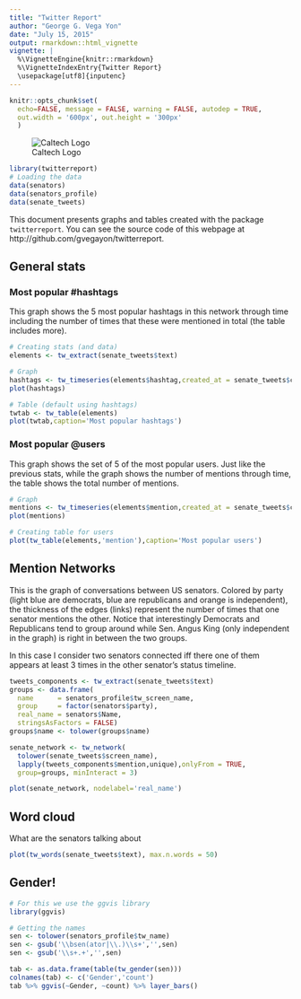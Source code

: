```yaml
---
title: "Twitter Report"
author: "George G. Vega Yon"
date: "July 15, 2015"
output: rmarkdown::html_vignette
vignette: |
  %\VignetteEngine{knitr::rmarkdown}
  %\VignetteIndexEntry{Twitter Report}
  \usepackage[utf8]{inputenc}
---
```


```r
knitr::opts_chunk$set(
  echo=FALSE, message = FALSE, warning = FALSE, autodep = TRUE,
  out.width = '600px', out.height = '300px'
  )
```


![Caltech Logo][caltechlogo]

```r
library(twitterreport)
# Loading the data
data(senators)
data(senators_profile)
data(senate_tweets)
```

This document presents graphs and tables created with the package `twitterreport`. You can see the source code of this webpage at http://github.com/gvegayon/twitterreport.

## General stats

### Most popular #hashtags

This graph shows the 5 most popular hashtags in this network through time including the number of times that these were mentioned in total (the table includes more).

```r
# Creating stats (and data)
elements <- tw_extract(senate_tweets$text)

# Graph
hashtags <- tw_timeseries(elements$hashtag,created_at = senate_tweets$created_at)
plot(hashtags)
```

```r
# Table (default using hashtags)
twtab <- tw_table(elements)
plot(twtab,caption='Most popular hashtags')
```

### Most popular @users

This graph shows the set of 5 of the most popular users. Just like the previous stats, while the graph shows the number of mentions through time, the table shows the total number of mentions.

```r
# Graph
mentions <- tw_timeseries(elements$mention,created_at = senate_tweets$created_at)
plot(mentions)
```

```r
# Creating table for users
plot(tw_table(elements,'mention'),caption='Most popular users')
```

## Mention Networks

This is the graph of conversations between US senators. Colored by party (light blue are democrats, blue are republicans and orange is independent), the thickness of the edges (links) represent the number of times that one senator mentions the other. Notice that interestingly Democrats and Republicans tend to group around while Sen. Angus King (only independent in the graph) is right in between the two groups.

In this case I consider two senators connected iff there one of them appears at least 3 times in the other senator's status timeline.

```r
tweets_components <- tw_extract(senate_tweets$text)
groups <- data.frame(
  name      = senators_profile$tw_screen_name,
  group     = factor(senators$party),
  real_name = senators$Name,
  stringsAsFactors = FALSE)
groups$name <- tolower(groups$name)

senate_network <- tw_network(
  tolower(senate_tweets$screen_name),
  lapply(tweets_components$mention,unique),onlyFrom = TRUE,
  group=groups, minInteract = 3)

plot(senate_network, nodelabel='real_name')
```

## Word cloud

What are the senators talking about

```r
plot(tw_words(senate_tweets$text), max.n.words = 50)
```


## Gender!

```r
# For this we use the ggvis library
library(ggvis)

# Getting the names
sen <- tolower(senators_profile$tw_name)
sen <- gsub('\\bsen(ator|\\.)\\s+','',sen)
sen <- gsub('\\s+.+','',sen)

tab <- as.data.frame(table(tw_gender(sen)))
colnames(tab) <- c('Gender','count')
tab %>% ggvis(~Gender, ~count) %>% layer_bars()
```



[caltechlogo]: `r system.file(package='twitterreport')`/fig/Caltech_LOGO-Orange_RGB_10pc.png "Caltech"
